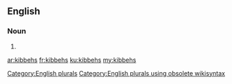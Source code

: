==English==

===Noun===
{{head|en}}

# {{plural of|kibbeh}}

[[Category:English plurals]][[Category:English plurals using obsolete wikisyntax]]

[[ar:kibbehs]]
[[fr:kibbehs]]
[[ku:kibbehs]]
[[my:kibbehs]]
